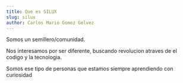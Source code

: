 ```yaml
---
title: Que es SILUX
slug: silux
author: Carlos Mario Gomez Gelvez
---
```


Somos un semillero/comunidad.

Nos interesamos por ser diferente, buscando revolucion atraves de el codigo y la tecnologia.

Somos ese tipo de personas que estamos siempre aprendiendo con curiosidad
